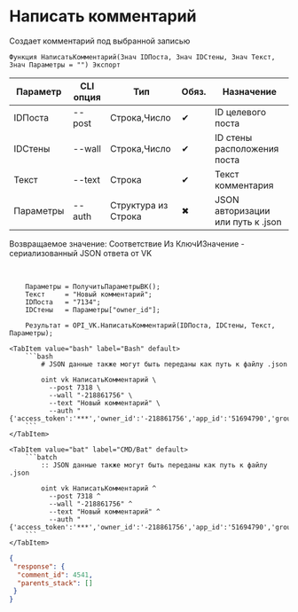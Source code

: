 ﻿---
sidebar_position: 4
---


# Написать комментарий
 Создает комментарий под выбранной записью



`Функция НаписатьКомментарий(Знач IDПоста, Знач IDСтены, Знач Текст, Знач Параметры = "") Экспорт`

  | Параметр | CLI опция | Тип | Обяз. | Назначение |
  |-|-|-|-|-|
  | IDПоста | --post | Строка,Число | &#x2714; | ID целевого поста |
  | IDСтены | --wall | Строка,Число | &#x2714; | ID стены расположения поста |
  | Текст | --text | Строка | &#x2714; | Текст комментария |
  | Параметры | --auth | Структура из Строка | &#x2716; | JSON авторизации или путь к .json |

  
  Возвращаемое значение:   Соответствие Из КлючИЗначение - сериализованный JSON ответа от VK

<br/>




```bsl title="Пример использования для 1С:Предприятие/OneScript"
    Параметры = ПолучитьПараметрыВК();
    Текст     = "Новый комментарий";
    IDПоста   = "7134";
    IDСтены   = Параметры["owner_id"];

    Результат = OPI_VK.НаписатьКомментарий(IDПоста, IDСтены, Текст, Параметры);
```
    

 <Tabs>
  
    <TabItem value="bash" label="Bash" default>
        ```bash
            # JSON данные также могут быть переданы как путь к файлу .json
            
            oint vk НаписатьКомментарий \
              --post 7318 \
              --wall "-218861756" \
              --text "Новый комментарий" \
              --auth "{'access_token':'***','owner_id':'-218861756','app_id':'51694790','group_id':'218861756'}"
        ```
    </TabItem>
  
    <TabItem value="bat" label="CMD/Bat" default>
        ```batch
            :: JSON данные также могут быть переданы как путь к файлу .json
            
            oint vk НаписатьКомментарий ^
              --post 7318 ^
              --wall "-218861756" ^
              --text "Новый комментарий" ^
              --auth "{'access_token':'***','owner_id':'-218861756','app_id':'51694790','group_id':'218861756'}"
        ```
    </TabItem>
</Tabs>


```json title="Результат"
{
 "response": {
  "comment_id": 4541,
  "parents_stack": []
 }
}
```
